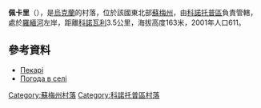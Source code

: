 {{coord|51|0|31|N|33|26|1|E|scale:100000_region:UA|display=title}}

'''佩卡里'''（{{lang-uk|Пекарі}}），是[[烏克蘭|烏克蘭]]的村落，位於該國東北部[[蘇梅州|蘇梅州]]，由[[科諾托普區|科諾托普區]]負責管轄，處於[[羅緬河|羅緬河]]左岸，距離[[科諾瓦利|科諾瓦利]]3.5公里，海拔高度163米，2001年人口611。

==參考資料==
*[http://w1.c1.rada.gov.ua/pls/z7502/A005?rdat1=02.02.2010&rf7571=29054 Пекарі]{{dead link|date=2017年11月 |bot=InternetArchiveBot |fix-attempted=yes }}
*[http://weather.in.ua/ua/symskaja/19736 Погода в селі ] {{Wayback|url=http://weather.in.ua/ua/symskaja/19736 |date=20160305105555 }}

{{DEFAULTSORT:Пекарі}}
[[Category:蘇梅州村落|Category:蘇梅州村落]]
[[Category:科諾托普區村落|Category:科諾托普區村落]]


{{Sumy-geo-stub}}